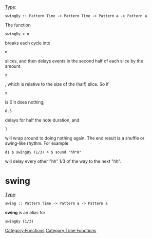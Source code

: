 {{DISPLAYTITLE:swingBy}} 
[[Type signature|Type]]: <source inline>swingBy :: Pattern Time -> Pattern Time -> Pattern a -> Pattern a</source>

The function <source inline>swingBy x n</source> breaks each cycle into <source inline>n</source> slices, and then delays events in the second half of each slice by the amount <source inline>x</source>, which is relative to the size of the (half) slice. So if <source inline>x</source> is 0 it does nothing, <source inline>0.5</source> delays for half the note duration, and <source inline>1</source> will wrap around to doing nothing again. The end result is a shuffle or swing-like rhythm. For example:

<source>
d1 $ swingBy (1/3) 4 $ sound "hh*8"
</source>

will delay every other "hh" 1/3 of the way to the next "hh".

= swing =

[[Type signature|Type]]: <source inline>swing :: Pattern Time -> Pattern a -> Pattern a</source>

'''swing''' is an alias for <source inline>swingBy (1/3)</source>

[[Category:Functions]]
[[Category:Time Functions]]
